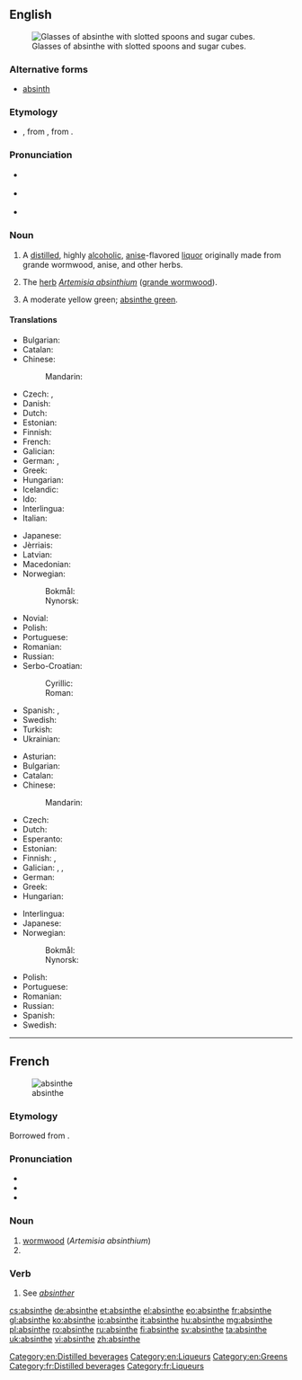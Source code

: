 {{also|absînthe|Absinthe}}
==English==
{{wikipedia}}
[[Image:Two-absinthe-glasses.jpg|thumb|right|Glasses of absinthe with slotted spoons and sugar cubes.]]

===Alternative forms===
* [[absinth]]

===Etymology===
* {{etyl|fr}} {{term|absinthe|lang=fr}}, from {{etyl|la}} {{term|absinthium|lang=la}}, from {{etyl|grc}} {{term|αψίνθιον|tr=apsinthion||wormwood|sc=polytonic|lang=grc}}.

===Pronunciation===
* {{a|RP}} {{IPA|/ˈæb.sɪnθ/}} {{X-SAMPA|/"{b.sInT/}}
* {{a|US}} {{IPA|/ˈæb.sɪnθ/}}
* {{audio|en-us-absinthe.ogg|Audio (US English)}}

===Noun===
{{en-noun}}

# {{sense|alcohol}} A [[distill]]ed, highly [[alcoholic]], [[anise]]-flavored [[liquor]] originally made from grande wormwood, anise, and other herbs.
# {{context|obsolete}} The [[herb]] ''[[absinthium|Artemisia absinthium]]'' ([[grande wormwood]]).
# A moderate yellow green; [[absinthe green]].
{{colour panel|absinthe green|88c641}}

====Translations====
{{trans-top|liquor}}
* Bulgarian: {{t-|bg|абсент}}
* Catalan: {{t+|ca|absenta|f}}
* Chinese:
*: Mandarin: {{t-|cmn|苦艾酒|tr=kǔ'àijiǔ|sc=Hani}}
* Czech: {{t-|cs|absinth|m}}, {{t-|cs|absint|m}}
* Danish: {{t-|da|absint}}
* Dutch: {{t+|nl|absint}}
* Estonian: {{t+|et|absint}}
* Finnish: {{t+|fi|absintti}}
* French: {{t+|fr|absinthe|m}}
* Galician: {{t+|gl|asente|m}}
* German: {{t+|de|Absinth|m}}, {{t-|de|Wermutbranntwein|n}}
* Greek: {{t+|el|αψέντι|n|tr=apsénti}}
* Hungarian: {{t+|hu|abszint}}
* Icelandic: {{t-|is|malurtarbrennivín|n}}
* Ido: {{t+|io|absintoliquoro}}
* Interlingua: {{t-|ia|absinthe}}
* Italian: {{t+|it|assenzio|m}}
{{trans-mid}}
* Japanese: {{t-|ja|アブサン|tr=abusan}}
* Jèrriais: {{tø|roa-jer|absînthe|f}}
* Latvian: {{t-|lv|absints}}
* Macedonian: {{t-|mk|апсинт|m}}
* Norwegian:
*: Bokmål: {{t+|no|absint|m}}
*: Nynorsk: {{t-|nn|absint|m}}
* Novial: {{tø|nov|absinte}}
* Polish: {{t+|pl|absynt|m}}
* Portuguese: {{t+|pt|absinto|m}}
* Romanian: {{t+|ro|absint}}
* Russian: {{t+|ru|абсент|m|tr=absént}}
* Serbo-Croatian:
*: Cyrillic: {{t-|sh|апсинт|m}}
*: Roman: {{t-|sh|apsint|m}}
* Spanish: {{t+|es|ajenjo|m}},  {{t+|es|absintio|m}}
* Swedish: {{t+|sv|absint|c}}
* Turkish: {{t-|tr|absint}}
* Ukrainian: {{t+|uk|абсент|m}}
{{trans-bottom}}

{{trans-top|''Artemisia absinthium''}}
* Asturian: {{t-|ast|axenxu|m}}
* Bulgarian: {{t+|bg|пелин}}
* Catalan: {{t-|ca|donzell|m}}
* Chinese:
*: Mandarin: {{t|cmn|苦艾|tr=kǔ'ài|sc=Hani}}
* Czech: {{t+|cs|pelyněk|m}}
* Dutch: {{t+|nl|alsem|m}}
* Esperanto: {{t+|eo|absinto}}
* Estonian: {{t-|et|koirohi}}
* Finnish: {{t+|fi|koiruoho}}, {{t+|fi|mali}}
* Galician: {{t+|gl|absintio|m}}, {{t-|gl|asento|m}}, {{t+|gl|asente|m}}
* German: {{t+|de|Wermut|m}}
* Greek: {{t+|el|αψιθιά|f|tr=apsithiá|sc=Grek}}
* Hungarian: {{t-|hu|fehér üröm}}
{{trans-mid}}
* Interlingua: {{t-|ia|absinthio}}
* Japanese: {{t-|ja|苦蓬|tr=nigayomogi}}
* Norwegian:
*: Bokmål: {{t-|no|malurt|m}}
*: Nynorsk: {{t-|nn|malurt|m}}
* Polish: {{t-|pl|piołun|m}}
* Portuguese: {{t+|pt|absinto|m}}
* Romanian: {{t+|ro|pelin|m}}
* Russian: {{t+|ru|полынь|tr=polýn’|f}}
* Spanish: {{t+|es|ajenjo|m}}
* Swedish: {{t+|sv|malört|c}}
{{trans-bottom}}

[[Category:en:Distilled beverages]]
[[Category:en:Liqueurs]]
[[Category:en:Greens]]

----

==French==
{{wikipedia|lang=fr}}
[[Image:Koeh-164.jpg|thumb|absinthe]]

===Etymology===
Borrowed from {{etyl|la|fr}} {{term|absinthium|lang=la}}.

===Pronunciation===
* {{IPA|/ap.sɛ̃t/|lang=fr}}
* {{audio|Fr-absinthe.ogg|Audio}}
* {{audio|Fr-Paris--absinthe.ogg|Audio (Paris)}}

===Noun===
{{fr-noun|f}}

# [[wormwood]] (''Artemisia absinthium'')
# {{l|en|absinthe}}

===Verb===
{{fr-verb-form}}

# See ''[[absinther]]''

[[Category:fr:Distilled beverages]]
[[Category:fr:Liqueurs]]

[[cs:absinthe]]
[[de:absinthe]]
[[et:absinthe]]
[[el:absinthe]]
[[eo:absinthe]]
[[fr:absinthe]]
[[gl:absinthe]]
[[ko:absinthe]]
[[io:absinthe]]
[[it:absinthe]]
[[hu:absinthe]]
[[mg:absinthe]]
[[pl:absinthe]]
[[ro:absinthe]]
[[ru:absinthe]]
[[fi:absinthe]]
[[sv:absinthe]]
[[ta:absinthe]]
[[uk:absinthe]]
[[vi:absinthe]]
[[zh:absinthe]]